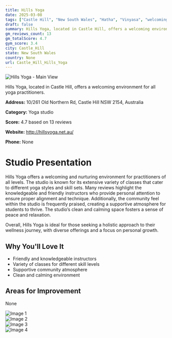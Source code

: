 ```yaml
---
title: Hills Yoga
date: 2025-03-08
tags: ["Castle Hill", "New South Wales", "Hatha", "Vinyasa", "welcoming atmosphere", "community feel", "Castle Hill"]  
draft: false
summary: Hills Yoga, located in Castle Hill, offers a welcoming environment for all yoga practitioners.
gm_reviews_count: 13
gm_totalScore: 4.7
gym_score: 3.4
city: Castle_Hill
state: New South Wales
country: None
url: Castle_Hill_Hills_Yoga
---
```


<div className="aspect-[16/9] relative my-8">
  <img 
    src="https://lh5.googleusercontent.com/p/AF1QipOX9ztalEEd6g2v4sf_vZPkpNLxObN4hca8grQR=w1920-h1080-k-no"
    alt="Hills Yoga - Main View"
    className="object-cover absolute inset-0 w-full h-full rounded-lg"
  />
</div>

Hills Yoga, located in Castle Hill, offers a welcoming environment for all yoga practitioners.

**Address:** 10/261 Old Northern Rd, Castle Hill NSW 2154, Australia

**Category:** Yoga studio

**Score:** 4.7 based on 13 reviews

**Website:** http://hillsyoga.net.au/

**Phone:** None

# Studio Presentation

Hills Yoga offers a welcoming and nurturing environment for practitioners of all levels. The studio is known for its extensive variety of classes that cater to different yoga styles and skill sets. Many reviews highlight the knowledgeable and friendly instructors who provide personal attention to ensure proper alignment and technique. Additionally, the community feel within the studio is frequently praised, creating a supportive atmosphere for students to thrive. The studio’s clean and calming space fosters a sense of peace and relaxation.

Overall, Hills Yoga is ideal for those seeking a holistic approach to their wellness journey, with diverse offerings and a focus on personal growth.

## Why You'll Love It

- Friendly and knowledgeable instructors
- Variety of classes for different skill levels
- Supportive community atmosphere
- Clean and calming environment

## Areas for Improvement

None

<div className="grid grid-cols-1 xl:grid-cols-2 gap-4 my-8">
<div className="aspect-[4/3] relative"><img src="https://lh5.googleusercontent.com/p/AF1QipN0aSSSYQOwQjssgf4Bheg4Ix73TSyp0a8Ci_9x=w1920-h1080-k-no" alt="Image 1" className="object-cover absolute inset-0 w-full h-full rounded-lg" /></div>
<div className="aspect-[4/3] relative"><img src="https://lh5.googleusercontent.com/p/AF1QipMBduwSbSIIul1jOJ9LKY0jfCgYIGbcDOb2u23g=w1920-h1080-k-no" alt="Image 2" className="object-cover absolute inset-0 w-full h-full rounded-lg" /></div>
<div className="aspect-[4/3] relative"><img src="https://lh5.googleusercontent.com/p/AF1QipPVgEy_CbUvcyk1oxXfWLBhvDtvqQTHcbkLUUNd=w1920-h1080-k-no" alt="Image 3" className="object-cover absolute inset-0 w-full h-full rounded-lg" /></div>
<div className="aspect-[4/3] relative"><img src="https://lh5.googleusercontent.com/p/AF1QipOpkcEZefhVAZODmYdrTkPCVkSByFYQ8hmlbwKy=w1920-h1080-k-no" alt="Image 4" className="object-cover absolute inset-0 w-full h-full rounded-lg" /></div>
</div>